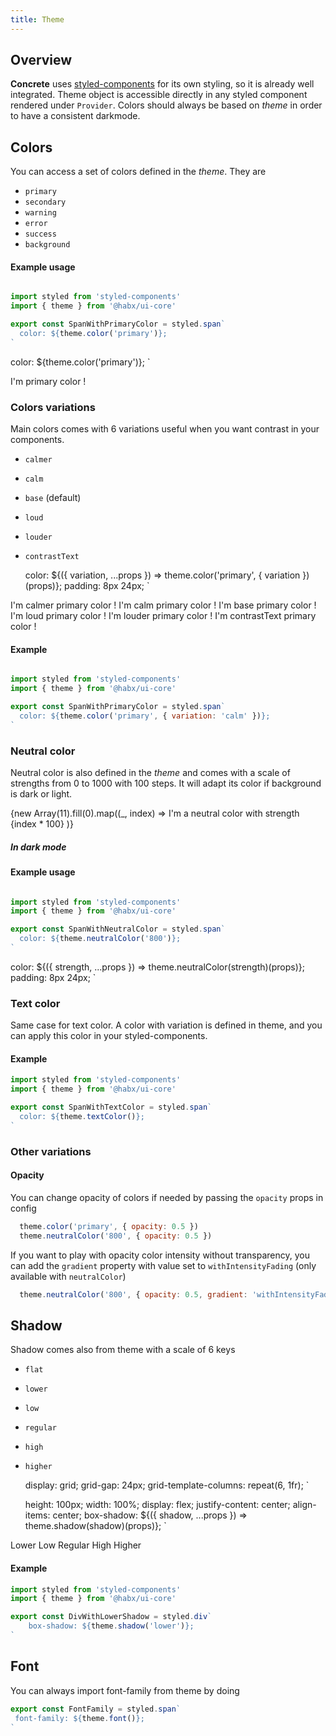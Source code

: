 ```yaml
---
title: Theme
---
```



## Overview

**Concrete** uses [styled-components](https://styled-components.com/) for its own styling, so it is already well integrated.
Theme object is accessible directly in any styled component rendered under `Provider`.
Colors should always be based on *theme* in order to have a consistent darkmode.

## Colors

You can access a set of colors defined in the _theme_. They are
* `primary`
* `secondary`
* `warning`
* `error`
* `success`
* `background`

#### Example usage

```jsx

import styled from 'styled-components'
import { theme } from '@habx/ui-core'

export const SpanWithPrimaryColor = styled.span`
  color: ${theme.color('primary')};
`

```

  color: ${theme.color('primary')};
`

<SpanWithPrimaryColor>I'm primary color !</SpanWithPrimaryColor>

### Colors variations

Main colors comes with 6 variations useful when you want contrast in your components.

* `calmer`
* `calm`
* `base` (default)
* `loud`
* `louder`
* `contrastText`

  color: ${({ variation, ...props }) => theme.color('primary', { variation })(props)};
  padding: 8px 24px;
`

<Background backgroundColor={palette.neutralWhiteWithIntensityFading[900]}>
  <DivWithPrimaryCalmColor variation='calmer'>I'm calmer primary color !</DivWithPrimaryCalmColor>
  <DivWithPrimaryCalmColor variation='calm'>I'm calm primary color !</DivWithPrimaryCalmColor>
  <DivWithPrimaryCalmColor variation='base'>I'm base primary color !</DivWithPrimaryCalmColor>
  <DivWithPrimaryCalmColor variation='loud'>I'm loud primary color !</DivWithPrimaryCalmColor>
  <DivWithPrimaryCalmColor variation='louder'>I'm louder primary color !</DivWithPrimaryCalmColor>
  <DivWithPrimaryCalmColor variation='contrastText'>I'm contrastText primary color !</DivWithPrimaryCalmColor>
</Background>

#### Example

```jsx

import styled from 'styled-components'
import { theme } from '@habx/ui-core'

export const SpanWithPrimaryColor = styled.span`
  color: ${theme.color('primary', { variation: 'calm' })};
`

```


### Neutral color

Neutral color is also defined in the _theme_ and comes with a scale of strengths from 0 to 1000 with 100 steps.
It will adapt its color if background is dark or light.


  <div>
    {new Array(11).fill(0).map((_, index) =>
      <DivWithNeutralColor strength={`${index * 100}`}>I'm a neutral color with
        strength {index * 100}</DivWithNeutralColor>
    )}
  </div>

<Background backgroundColor={palette.neutralWhiteWithIntensityFading[900]}>
  <NeutralColorExample />
</Background>

##### In dark mode

<Background backgroundColor={palette.neutralWhiteWithIntensityFading[100]}>
  <NeutralColorExample/>
</Background>


#### Example usage
```jsx

import styled from 'styled-components'
import { theme } from '@habx/ui-core'

export const SpanWithNeutralColor = styled.span`
  color: ${theme.neutralColor('800')};
`

```

  color: ${({ strength, ...props }) => theme.neutralColor(strength)(props)};
  padding: 8px 24px;
`

### Text color

Same case for text color. A color with variation is defined in theme, and you can apply this color in your styled-components.

#### Example

```jsx
import styled from 'styled-components'
import { theme } from '@habx/ui-core'

export const SpanWithTextColor = styled.span`
  color: ${theme.textColor()};
`
```

### Other variations

#### Opacity

You can change opacity of colors if needed by passing the `opacity` props in config

```js
  theme.color('primary', { opacity: 0.5 })
  theme.neutralColor('800', { opacity: 0.5 })
```

If you want to play with opacity color intensity without transparency, you can add the `gradient` property with value set
to `withIntensityFading` (only available with `neutralColor`)

```js
  theme.neutralColor('800', { opacity: 0.5, gradient: 'withIntensityFading' })
```

## Shadow

Shadow comes also from theme with a scale of 6 keys
* `flat`
* `lower`
* `low`
* `regular`
* `high`
* `higher`

  display: grid;
  grid-gap: 24px;
  grid-template-columns: repeat(6, 1fr);
`

  height: 100px;
  width: 100%;
  display: flex;
  justify-content: center;
  align-items: center;
  box-shadow: ${({ shadow, ...props }) => theme.shadow(shadow)(props)};
`

<ShadowBoxContainer>
  <ShadowBox shadow='lower'><Text>Lower</Text></ShadowBox>
  <ShadowBox shadow='low'><Text>Low</Text></ShadowBox>
  <ShadowBox shadow='regular'><Text>Regular</Text></ShadowBox>
  <ShadowBox shadow='high'><Text>High</Text></ShadowBox>
  <ShadowBox shadow='higher'><Text>Higher</Text></ShadowBox>
</ShadowBoxContainer>


#### Example

```jsx
import styled from 'styled-components'
import { theme } from '@habx/ui-core'

export const DivWithLowerShadow = styled.div`
    box-shadow: ${theme.shadow('lower')};
`
```


## Font

You can always import font-family from theme by doing

```jsx
export const FontFamily = styled.span`
 font-family: ${theme.font()};
`
```


